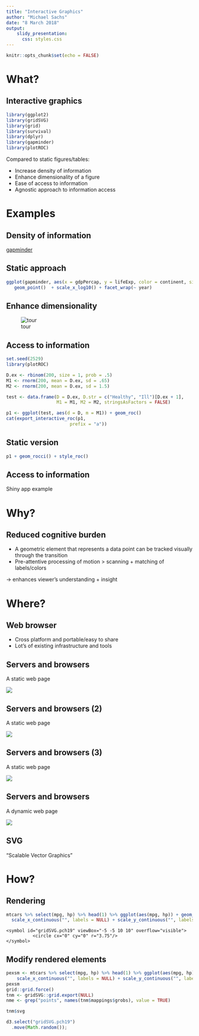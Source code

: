```yaml
---
title: "Interactive Graphics"
author: "Michael Sachs"
date: "8 March 2018"
output: 
    slidy_presentation:
      css: styles.css
---
```


```r
knitr::opts_chunk$set(echo = FALSE)
```

# What?


## Interactive graphics

```r
library(ggplot2)
library(gridSVG)
library(grid)
library(survival)
library(dplyr)
library(gapminder)
library(plotROC)
```


Compared to static figures/tables:

- Increase density of information
- Enhance dimensionality of a figure
- Ease of access to information
- Agnostic approach to information access



# Examples


## Density of information

[gapminder](http://www.gapminder.org/tools/#_state_time_delay:100;;&chart-type=bubbles)


## Static approach

```r
ggplot(gapminder, aes(x = gdpPercap, y = lifeExp, color = continent, size = pop)) +
   geom_point()  + scale_x_log10() + facet_wrap(~ year)
```


## Enhance dimensionality

![tour](mttour.gif)


## Access to information

```r
set.seed(2529)
library(plotROC)

D.ex <- rbinom(200, size = 1, prob = .5)
M1 <- rnorm(200, mean = D.ex, sd = .65)
M2 <- rnorm(200, mean = D.ex, sd = 1.5)

test <- data.frame(D = D.ex, D.str = c("Healthy", "Ill")[D.ex + 1], 
                   M1 = M1, M2 = M2, stringsAsFactors = FALSE)

```


```r


p1 <- ggplot(test, aes(d = D, m = M1)) + geom_roc()
cat(export_interactive_roc(p1, 
                        prefix = "a"))
```


## Static version

```r
p1 + geom_rocci() + style_roc()
```


## Access to information

Shiny app example


# Why?

## Reduced cognitive burden

- A geometric element that represents a data point can be tracked visually through the transition
- Pre-attentive processing of motion > scanning + matching of labels/colors

$\rightarrow$ enhances viewer's understanding + insight


# Where? 


## Web browser

- Cross platform and portable/easy to share
- Lot's of existing infrastructure and tools


## Servers and browsers

A static web page

![](web1.png)


## Servers and browsers (2)

A static web page

![](web2.png)


## Servers and browsers (3)

A static web page

![](web3.png)



## Servers and browsers

A dynamic web page

![](web4.png)

## SVG

"Scalable Vector Graphics"




# How?


## Rendering

```r
mtcars %>% select(mpg, hp) %>% head(1) %>% ggplot(aes(mpg, hp)) + geom_point(size = 5) + 
  scale_x_continuous("", labels = NULL) + scale_y_continuous("", labels = NULL) + theme_minimal()
```

```
<symbol id="gridSVG.pch19" viewBox="-5 -5 10 10" overflow="visible">
          <circle cx="0" cy="0" r="3.75"/>
</symbol>
```

## Modify rendered elements

<div class="centered">

```r
pexsm <- mtcars %>% select(mpg, hp) %>% head(1) %>% ggplot(aes(mpg, hp)) + geom_point(size = 5) + 
    scale_x_continuous("", labels = NULL) + scale_y_continuous("", labels = NULL) + theme_minimal()
pexsm
grid::grid.force()
tnm <- gridSVG::grid.export(NULL)
nme <- grep("points", names(tnm$mappings$grobs), value = TRUE)

tnm$svg


```

</div>

```js
d3.select("gridSVG.pch19")
  .move(Math.random());
```



<script type="text/javascript">

var thispt = d3.select("[id^='`r noquote(nme)`.1.1']")

var curx = thispt.attr("x")
var cury = thispt.attr("y")
var count = 1

var move = setInterval(function(){
	
	if(count >= 10){
	    thispt.transition().duration(100)
	    .attr("x", curx)
	    .attr("y", cury);
		count = 1;
	} else {
	
  thispt.transition().duration(500)
  .attr("x", 210 + (.5 - Math.random()) * 200)
  .attr("y", 210 + (.5 - Math.random()) * 200);
 	count++
}
}, 1000);

</script>
